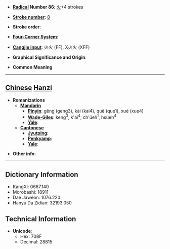 * '''[[Wiktionary:Chinese radical index| Radical]] Number 86''': [[Wiktionary:Chinese radical index 火|火]]+4 strokes

* '''[[Wiktionary:Chinese total strokes index|Stroke number]]''': [[Wiktionary:Chinese total strokes index 8|8]]

* '''Stroke order''': 

* '''[[Wiktionary:Chinese four corner index|Four-Corner System]]''': 

* '''[[Wiktionary:Chinese Cangjie index|Cangjie input]]''': 火火 (FF), X火火 (XFF)

* '''Graphical Significance and Origin''': 

* '''Common Meaning'''

----

== [[Chinese]] [[Hanzi]] ==

* '''Romanizations'''
** '''[[Mandarin]]'''
*** '''[[Pinyin]]''': gěng (geng3), kài (kai4), quē (que1), xuè (xue4)
*** '''[[Wade-Giles]]''': keng<sup>3</sup>, k'ai<sup>4</sup>, ch'üeh<sup>1</sup>, hsüeh<sup>4</sup>
*** '''[[Yale]]''': 
** '''[[Cantonese]]'''
*** '''[[Jyutping]]''':
*** '''[[Penkyamp]]''': 
*** '''[[Yale]]''': 

* '''Other info''': 

----

== Dictionary Information ==

* KangXi: 0667.140
* Morobashi: 18911
* Dae Jaweon: 1076.220
* Hanyu Da Zidian: 32193.050

== Technical Information ==

* '''Unicode''':
** Hex: 708F
** Decimal: 28815